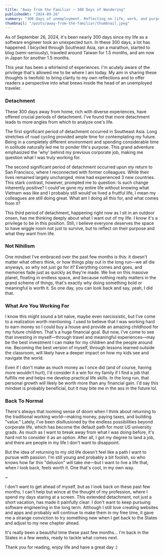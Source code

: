 ```yaml
---
title: "Away from the Familiar ~ 300 Days of Wandering"
publishedAt: "2024-09-26"
summary: "300 days of unemployment. Reflecting on life, work, and purpose."
thumbnail: "/posts/away-from-the-familiar/thumbnail.jpeg"
---
```


<HeroImage
  src="/posts/away-from-the-familiar/thumbnail.jpeg"
  alt="Daisetsuzan National Park, Hokkaido, Japan"
  caption="Fall Colors in Daisetsuzan National Park, Hokkaido, Japan"
/>

As of September 26, 2024, it's been nearly 300 days since my life as a software engineer took an unexpected turn. In these 300 days, a lot has happened. I bicycled through Southeast Asia, ran a marathon, started to blog (semi-seriously), traveled around Taiwan for 1.5 months, and am now in Japan for another 1.5 months.

This year has been a whirlwind of experiences. I'm acutely aware of the privilege that's allowed me to be where I am today. My aim in sharing these thoughts is twofold: to bring clarity to my own reflections and to offer readers a perspective into what brews inside the head of an unemployed traveler.

### Detachment

These 300 days away from home, rich with diverse experiences, have offered crucial periods of detachment. I've found that more detachment leads to more angles from which to analyze one's life.

The first significant period of detachment occurred in Southeast Asia. Long stretches of road cycling provided ample time for contemplating my future. Being in a completely different environment and spending considerable time in solitude naturally led me to ponder life's purpose. This grand adventure emphasized the 'why' behind my previous corporate job, making me question what I was truly working for.

The second significant period of detachment occurred upon my return to San Francisco, where I reconnected with former colleagues. While their lives remained largely unchanged, mine had experienced 3 new countries. This stark contrast, however, prompted me to question: Is such change inherently positive? I could've gone my entire life without knowing what Vietnam was like and I probably still would've lived a fruitful life, I mean my colleagues are still doing great. What am I doing all this for, and what comes from it?

This third period of detachment, happening right now as I sit in an outdoor onsen, has me thinking deeply about what I want out of my life. I know it's a privilege to be in this position. Still, I believe everyone deserves the space to have wiggle room not just to survive, but to reflect on their purpose and what they want from life.

### Not Nihilism 

One mindset I've embraced over the past few months is this: it doesn't matter what others think, or how things play out in the long run—we all die anyways, so why not just go for it? Everything comes and goes, and memories fade just as quickly as they're made. We live on this massive planet, floating in endless space, and because nothing really matters in the grand scheme of things, that's exactly why doing something bold or meaningful is worth it. So one day, you can look back and say, yeah, I did that.

### What Are You Working For

I know this might sound a bit naïve, maybe even narcissistic, but I've come to a realization worth mentioning. I used to believe that I was working hard to earn money so I could buy a house and provide an amazing childhood for my future children. That's a huge financial goal. But now, I've come to see that investing in myself—through travel and meaningful experiences—may be the best investment I can make for my children and the people around me. Becoming the best version of myself, through lessons learned outside the classroom, will likely have a deeper impact on how my kids see and navigate the world.

Even if I don't make as much money as I once did (and of course, having more wouldn't hurt), I'd consider it a win for my family if I find a job that fulfills me and helps me develop practical life skills. In the long run, that personal growth will likely be worth more than any financial gain. I'd say this mindset is probably beneficial, but it may bite me in the ass in the future lol.

### Back To Normal

There's always that looming sense of doom when I think about returning to the traditional working world—making money, paying taxes, and building "value." Lately, I've been disillusioned by the endless possibilities beyond corporate life, which has become the default path for most US university grads. As much as I want to break away from what I was doing before, it's hard not to consider it as an option. After all, I got my degree to land a job, and there are people in my life I don't want to disappoint.

But the idea of returning to my old life doesn't feel like a path I want to pursue with passion. I'm still young and probably a bit foolish, so who knows how far this "delusion" will take me—but I want to live a life that, when I look back, feels worth it. One that's cool, in my own way.

~

I don't want to get ahead of myself, but as I look back on these past few months, I can't help but wince at the thought of my profession, where I spend my days staring at a screen. This extended detachment, not just a short vacation, has made it painfully clear: I don't want to keep pursuing software engineering in the long term. Although I still love creating websites and apps and probably will continue to make them in my free time, it gave me a strange conviction to try something new when I get back to the States and adjust to my new chapter ahead.

It's really been a beautiful time these past few months… I'm back in the States in a few weeks, ready to tackle what comes next.

Thank you for reading, enjoy life and have a great day :)
